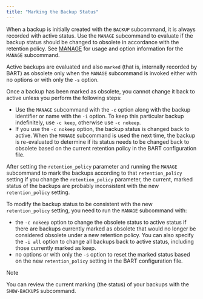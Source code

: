 ```yaml
---
title: "Marking the Backup Status"
---
```


<div id="marking_the_backup_status" class="registered_link"></div>

When a backup is initially created with the `BACKUP` subcommand, it is always recorded with active status. Use the `MANAGE` subcommand to evaluate if the backup status should be changed to obsolete in accordance with the retention policy. See [MANAGE](../03_basic_bart_subcommand_usage/07_manage/#manage) for usage and option information for the `MANAGE` subcommand.

Active backups are evaluated and also `marked` (that is, internally recorded by BART) as obsolete only when the `MANAGE` subcommand is invoked either with no options or with only the `-s` option.

Once a backup has been marked as obsolete, you cannot change it back to active unless you perform the following steps:

-   Use the `MANAGE` subcommand with the `-c` option along with the backup identifier or name with the `-i` option. To keep this particular backup indefinitely, use `-c keep`, otherwise use `-c nokeep`.
-   If you use the `-c nokeep` option, the backup status is changed back to active. When the `MANAGE` subcommand is used the next time, the backup is re-evaluated to determine if its status needs to be changed back to obsolete based on the current retention policy in the BART configuration file.

After setting the `retention_policy` parameter and running the `MANAGE` subcommand to mark the backups according to that `retention_policy` setting if you change the `retention_policy` parameter, the current, marked status of the backups are probably inconsistent with the new `retention_policy` setting.

To modify the backup status to be consistent with the new `retention_policy` setting, you need to run the `MANAGE` subcommand with:

-   the `-c nokeep` option to change the obsolete status to active status if there are backups currently marked as obsolete that would no longer be considered obsolete under a new retention policy. You can also specify the `-i all` option to change all backups back to active status, including those currently marked as keep.
-   no options or with only the `-s` option to reset the marked status based on the new `retention_policy` setting in the BART configuration file.

<div class="note">

<div class="title">

Note

</div>

You can review the current marking (the status) of your backups with the `SHOW-BACKUPS` subcommand.

</div>
